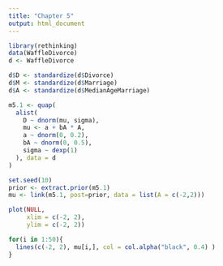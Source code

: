 ```yaml
---
title: "Chapter 5"
output: html_document
---
```


```r
library(rethinking)
data(WaffleDivorce)
d <- WaffleDivorce
```
```r
d$D <- standardize(d$Divorce)
d$M <- standardize(d$Marriage)
d$A <- standardize(d$MedianAgeMarriage)
```

```r
m5.1 <- quap(
  alist(
    D ~ dnorm(mu, sigma),
    mu <- a + bA * A,
    a ~ dnorm(0, 0.2),
    bA ~ dnorm(0, 0.5),
    sigma ~ dexp(1)
  ), data = d
)
```

```r
set.seed(10)
prior <- extract.prior(m5.1)
mu <- link(m5.1, post=prior, data = list(A = c(-2,2)))

plot(NULL,
     xlim = c(-2, 2),
     ylim = c(-2, 2))

for(i in 1:50){
  lines(c(-2, 2), mu[i,], col = col.alpha("black", 0.4) )
}
```



